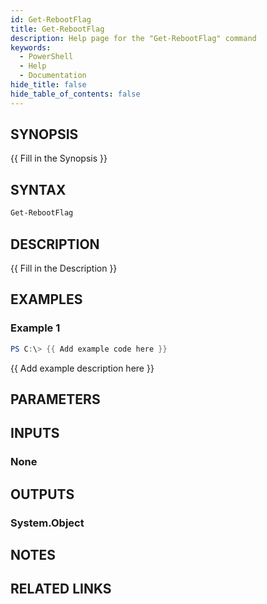 ```yaml
---
id: Get-RebootFlag
title: Get-RebootFlag
description: Help page for the "Get-RebootFlag" command
keywords:
  - PowerShell
  - Help
  - Documentation
hide_title: false
hide_table_of_contents: false
---
```


## SYNOPSIS

\{\{ Fill in the Synopsis \}\}

## SYNTAX

```powershell
Get-RebootFlag
```

## DESCRIPTION

\{\{ Fill in the Description \}\}

## EXAMPLES

### Example 1

```powershell
PS C:\> {{ Add example code here }}
```

\{\{ Add example description here \}\}

## PARAMETERS

## INPUTS

### None

## OUTPUTS

### System.Object

## NOTES

## RELATED LINKS

